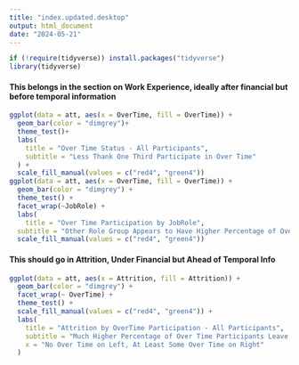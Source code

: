 ```yaml
---
title: "index.updated.desktop"
output: html_document
date: "2024-05-21"
---
```


```r
if (!require(tidyverse)) install.packages("tidyverse")
library(tidyverse)
```


#### This belongs in the section on Work Experience, ideally after financial but before temporal information
```r
ggplot(data = att, aes(x = OverTime, fill = OverTime)) +
  geom_bar(color = "dimgrey")+
  theme_test()+
  labs(
    title = "Over Time Status - All Participants",
    subtitle = "Less Thank One Third Participate in Over Time"
  ) +
  scale_fill_manual(values = c("red4", "green4"))
ggplot(data = att, aes(x = OverTime, fill = OverTime)) +
  geom_bar(color = "dimgrey") +
  theme_test() +
  facet_wrap(~JobRole) +
  labs(
    title = "Over Time Participation by JobRole", 
  subtitle = "Other Role Group Appears to Have Higher Percentage of Over Time Participation") +
  scale_fill_manual(values = c("red4", "green4"))
```

#### This should go in Attrition, Under Financial but Ahead of Temporal Info

```r
ggplot(data = att, aes(x = Attrition, fill = Attrition)) +
  geom_bar(color = "dimgrey") +
  facet_wrap(~ OverTime) +
  theme_test() +
  scale_fill_manual(values = c("red4", "green4")) +
  labs(
    title = "Attrition by OverTime Participation - All Participants",
    subtitle = "Much Higher Percentage of Over Time Participants Leave Job",
    x = "No Over Time on Left, At Least Some Over Time on Right"
  )
```



